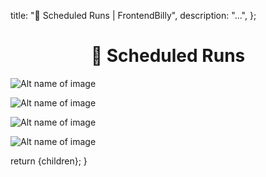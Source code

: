 
  title: "🥊 Scheduled Runs | FrontendBilly",
  description: "...",
};

# <center>🥊 Scheduled Runs</center>

![Alt name of image](/img/Scheduled_Runs.png)

![Alt name of image](/img/scheduledruns/Artboard-1.png)

![Alt name of image](/img/scheduledruns/Artboard-2.png)

![Alt name of image](/img/scheduledruns/Artboard-3.png)

  return <MdxCaseStudyLayout>{children}</MdxCaseStudyLayout>;
}
